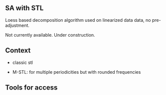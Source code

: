## SA with STL {.unnumbered #a-sa-stl}

Loess based decomposition algorithm used on linearized data data, no pre-adjustment.

Not currently available. Under construction.

## Context 

- classic stl

- M-STL: for multiple periodicities but with rounded frequencies  


## Tools for access
